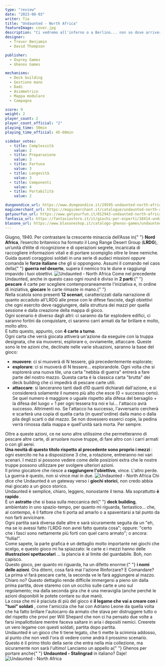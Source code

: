 ```yaml
---
type: "review"
date: "2023-08-03"
writer: Tia
title: "Undaunted - North Africa"
featureImage: cover.jpg
description: "Ci vedremo all'inferno o a Berlino... non so dove arriverò prima!"
designer:
  - Trevor Benjamin
  - David Thompson

publisher:
  - Osprey Games
  - Ghenos Games

mechanisms:
  - Deck building
  - Gestione mano
  - Dadi
  - Asimmetrico
  - Mappa modulare
  - Campagna

score: 9
weight: 2
player_count: 2
player_count_official: "2"
playing_time: 50min
playing_time_official: 45-60min

sidebar_votes:
  - title: Complessità
    value: 2
  - title: Preparazione
    value: 3
  - title: Fortuna
    value: 3
  - title: Longevità
    value: 3
  - title: Componenti
    value: 4
  - title: Portabilità
    value: 2

dungeondice_url: https://www.dungeondice.it/29595-undaunted-north-africa.html
magicmerchant_url: https://magicmerchant.it/catalogue/undaunted-north-africa-64117/
getyourfun_url: https://www.getyourfun.it/012943-undaunted-north-africa-giochi-per-2-giocatori.html
fantasia_url: https://fantasiastore.it/it/giochi-per-esperti/18414-undaunted-north-africa-ita.html
blasone_url: https://www.blasoneshop.it/catalogo-ghenos-games/undaunted-north-africa-74-2956
---
```


<Setting>
  Giugno, 1940. Per contrastare la crescente minaccia dell’Asse in{" "}
  <strong>Nord Africa</strong>, l’esercito britannico ha formato il Long Range
  Desert Group (<strong>LRDG</strong>), un’unità d’élite di ricognizione e di
  operazioni segrete, incaricata di raccogliere informazioni vitali e di portare
  scompiglio oltre le linee nemiche. Guida questi coraggiosi soldati in una
  serie di audaci missioni oppure comanda le <strong>forze italiane</strong> che
  gli si oppongono. Assumi il comando nel caos della{" "}
  <strong>guerra nel deserto</strong>, supera il nemico tra le dune e raggiungi
  impavido i tuoi obiettivi.
</Setting>

<img src="./game1.jpg" alt="Undaunted - North Africa" />

<Rules>
  Come nel precedente <Link to="/reviews/undaunted-normandy/">Undaunted</Link>,
  anche in questo caso ogni round è diviso in <strong>2 parti</strong>:{" "}
  <strong>pescare</strong> 4 carte per scegliere contemporaneamente l'iniziativa
  e, in ordine di iniziativa, <strong>giocare</strong> le carte rimaste in mano.{" "}
  <br />
  Nella scatola sono presenti <strong>12 scenari</strong>, caratterizzati dalla narrazione
  di quanto accaduto all'LRDG alle prese con le difese fasciste, dagli obiettivi
  che ogni esercito deve raggiungere, dalla struttura dei mazzi per quella sessione
  e dalla creazione della mappa di gioco.
  <br />
  Ogni scenario è diverso dagli altri: ci saranno da far esplodere edifici, ci saranno
  fortini da conquistare, ci saranno carri armati da far brillare e molto, molto
  altro. <br />E tutto questo, appunto, con <strong>4 carte a turno</strong>. <br />
  Ogni carta che verrà giocata attiverà un'azione da eseguire con la truppa
  designata, che sia muoversi, esplorare o, ovviamente, attaccare. Queste sono
  le tre azioni che, declinate nelle varie situazioni, saranno la base del
  gioco: <br />
  <ul>
    <li>
      <strong>muovere</strong>: ci si muoverà di N tessere, già precedentemente
      esplorate;
    </li>
    <li>
      <strong>esplorare</strong>: ci si muoverà di N tessere… esplorandole. Ogni
      volta che si esplorerà una nuova tile, una carta "nebbia di guerra"
      entrerà a fare parte del nostro mazzo. Questa carta è la classica carta
      "brutta" dei deck building che ci impedirà di pescare carte utili.
    </li>
    <li>
      <strong>attaccare</strong>: si lanceranno tanti dadi d10 quanti dichiarati
      dall'azione, e si considererà solamente il numero più alto che esce (0 =
      successo certo). Se quel numero è maggiore o uguale rispetto alla difesa
      del bersaglio + la difesa del luogo + 1 per ogni tessera tra noi e lui…
      l'attacco avrà successo. Altrimenti no. Se l'attacco ha successo,
      l'avversario cercherà e scarterà una copia di quella carta (in
      quest'ordine) dalla mano o dalla pila degli scarti o dal mazzo. Se non
      dovessero esserci copie, la pedina verrà rimossa dalla mappa e quell'unità
      sarà morta. Per sempre.
    </li>
  </ul>
  Oltre a queste azioni, ce ne sono altre utilissime che permetteranno di
  pescare altre carte, di arruolare nuove truppe, di fare altro con i carri
  armati o con gli aerei. <br />
  <strong>
    Una novità di questo titolo rispetto al precedente sono proprio i mezzi
  </strong>
  : ogni esercito ne ha a disposizione 3 che, a rotazione, entreranno nei vari
  scenari. I mezzi si possono vedere come delle posizioni extra che le nostre
  truppe possono utilizzare per svolgere ulteriori azioni. <br />
  Il primo giocatore che riesce a <strong>raggiungere l'obiettivo</strong>, vince.
  L'altro perde. <br />
  La guerra è questo, non si vince mai in due.
</Rules>

<img src="./game2.jpg" alt="Undaunted - North Africa" />

<Feedback>
  Chi dice che Undaunted è un gateway verso i <strong>giochi storici</strong>,
  non credo abbia mai giocato a un gioco storico. <br />
  Undaunted è semplice, chiaro, leggero, nonostante il tema. Ma soprattutto <strong>
    è rapido
  </strong>.<br />È un <strong>astratto</strong> che si basa sulla meccanica del{" "}
  <strong>deck building</strong>, ambientato in uno spazio-tempo, per quanto mi riguarda,
  fantastico… che, al contempo, è il fattore che ti porta ad amarlo o a spaventarsi
  a tal punto da non farti avvicinare.
  <br />
  Ogni partita sarà diversa dalle altre e sarà sicuramente seguita da un "eh, ma
  se io avessi fatto l'LRDG non avrei fatto questa cosa"; oppure: "certo che i fasci
  sono nettamente più forti con quel carro armato"; o ancora: "follia!".
  <br />
  Come sapete, la parte grafica è un dettaglio molto importante nei giochi che scelgo,
  e questo gioco mi ha spiazzato: le carte e i mezzi hanno delle <strong>
    illustrazioni spettacolari
  </strong>… la plancia è al limite del guardabile. Boh, non capisco. <br />
  Questo gioco, per quanto mi riguarda, ha un difetto enorme:{" "}
  <strong>i nomi delle azioni</strong>. Ora ditemi, cosa farà mai l'azione
  Rinforzare? E Comandare? La prima vi farà pescare carte, la seconda ve le farà
  aggiungere al mazzo. Chiaro no? Questo dettaglio rende difficile immergersi a
  pieno sin dalla prima partita, dove staremo con un occhio sulle carte e uno
  sul regolamento; ma dalla seconda gira che è una meraviglia (anche perché le
  azioni disponibili le potete contare su due mani). <br />
  La cosa che mi è piaciuta di più del gioco è <strong>
    il legame che vai a creare con i "tuoi" soldati
  </strong>, come l'amicizia che hai con Adriano Leone da quella volta che ha fatto
  brillare l'autocarro da armato che stava per distruggere tutto o del rispetto che
  provi per Will Shepard che non ci ha pensato due volte a farsi impallottolare mentre
  faceva saltare in aria i depositi nemici. Creerete un vero legame con questi soldati,
  partita dopo partita. <br />
  Undaunted è un gioco che ti tiene legato, che ti mette la scimmia addosso, al
  punto che non vedi l'ora di vedere come andrà il prossimo scenario. Questo è
  il primo titolo della serie che entra nella mia collezione, ma sicuramente non
  sarà l'ultimo! Lanciamo un appello a{" "}
  <Link to="/publishers/ghenos-games">Ghenos</Link> per portare anche{" "}
  <strong>Undaunted - Stalingrad</strong> in italiano? Daje!
</Feedback>

<img src="./game3.jpg" alt="Undaunted - North Africa" />
